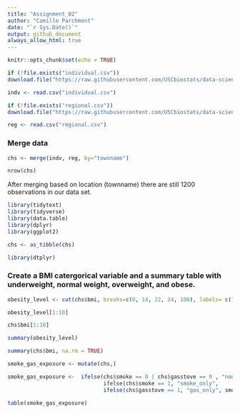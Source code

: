 ```yaml
---
title: "Assignment_02"
author: "Camille Parchment"
date: "`r Sys.Date()`"
output: github_document
always_allow_html: true
---
```


```r
knitr::opts_chunk$set(echo = TRUE)
```

```r
if (!file.exists("individual.csv"))
download.file("https://raw.githubusercontent.com/USCbiostats/data-science-data/master/01_chs/chs_individual.csv", "individual.csv", method="libcurl", timeout = 60)
```
```r
indv <- read.csv("individual.csv")
```

```r
if (!file.exists("regional.csv"))
download.file("https://raw.githubusercontent.com/USCbiostats/data-science-data/master/01_chs/chs_regional.csv", "regional.csv", method="libcurl", timeout = 60)
```
```r
reg <- read.csv("regional.csv")
```

### Merge data 

```r
chs <- merge(indv, reg, by="townname")
```
```r
nrow(chs)
```

After merging based on  location (townname) there are still 1200 observations in our data set.

```r
library(tidytext)
library(tidyverse)
library(data.table)
library(dplyr)
library(ggplot2)
```
```r
chs <- as_tibble(chs)
```
```r
library(dtplyr)
```

### Create a BMI catergorical variable and a summary table with underweight, normal weight, overweight, and obese. 

```r
obesity_level <- cut(chs$bmi, breaks=c(0, 14, 22, 24, 100), labels= c("underweight","normal", "overwight","obese"), right = FALSE)
```
```r
obesity_level[1:10]
```
```r
chs$bmi[1:10]
```
```r
summary(obesity_level) 
```
```r
summary(chs$bmi, na.rm = TRUE)
```
```r
smoke_gas_exposure <- mutate(chs,)
```


```r
smoke_gas_exposure <-  ifelse(chs$smoke == 0 | chs$gasstove == 0 , "none", 
                              ifelse(chs$smoke == 1, "smoke_only",
                              ifelse(chs$gasstove == 1, "gas_only", smoke_gas_exposure)))
```
 
```r
table(smoke_gas_exposure)
```

